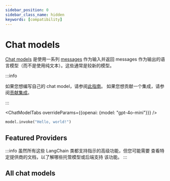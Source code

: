 ```yaml
---
sidebar_position: 0
sidebar_class_name: hidden
keywords: [compatibility]
---
```


# Chat models

[Chat models](/docs/concepts/chat_models) 是使用一系列 [messages](/docs/concepts/messages) 作为输入并返回 messages 作为输出的语言模型（而不是使用纯文本）。这些通常是较新的模型。

:::info

如果您想编写自己的 chat model，请参阅[此指南](/docs/how_to/custom_chat_model/)。
如果您想贡献一个集成，请参阅[贡献集成](/docs/contributing/how_to/integrations/)。

:::


<ChatModelTabs overrideParams={{openai: {model: "gpt-4o-mini"}}} />

```python
model.invoke("Hello, world!")
```

## Featured Providers

:::info
虽然所有这些 LangChain 类都支持指示的高级功能，但您可能需要
查看特定提供商的文档，以了解哪些托管模型或后端支持
该功能。
:::


<CategoryTable category="chat" />

## All chat models

<IndexTable />